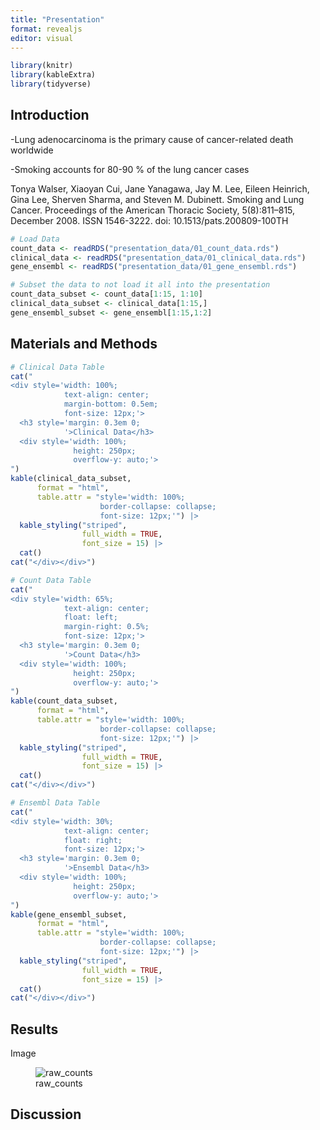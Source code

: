 ```yaml
---
title: "Presentation"
format: revealjs
editor: visual
---
```


```r
library(knitr)
library(kableExtra)
library(tidyverse)

```

## Introduction

-Lung adenocarcinoma is the primary cause of cancer-related death worldwide

-Smoking accounts for 80-90 % of the lung cancer cases

::: footer
Tonya Walser, Xiaoyan Cui, Jane Yanagawa, Jay M. Lee, Eileen Heinrich, Gina Lee, Sherven Sharma, and Steven M. Dubinett. Smoking and Lung Cancer. Proceedings of the American Thoracic Society, 5(8):811–815, December 2008. ISSN 1546-3222. doi: 10.1513/pats.200809-100TH
:::

```r


# Load Data
count_data <- readRDS("presentation_data/01_count_data.rds") 
clinical_data <- readRDS("presentation_data/01_clinical_data.rds") 
gene_ensembl <- readRDS("presentation_data/01_gene_ensembl.rds")

# Subset the data to not load it all into the presentation
count_data_subset <- count_data[1:15, 1:10]
clinical_data_subset <- clinical_data[1:15,]
gene_ensembl_subset <- gene_ensembl[1:15,1:2]

```

## Materials and Methods

```r
# Clinical Data Table
cat("
<div style='width: 100%; 
            text-align: center; 
            margin-bottom: 0.5em; 
            font-size: 12px;'>
  <h3 style='margin: 0.3em 0;
            '>Clinical Data</h3>
  <div style='width: 100%; 
              height: 250px; 
              overflow-y: auto;'>
")
kable(clinical_data_subset, 
      format = "html", 
      table.attr = "style='width: 100%; 
                    border-collapse: collapse; 
                    font-size: 12px;'") |>
  kable_styling("striped", 
                full_width = TRUE, 
                font_size = 15) |>
  cat()
cat("</div></div>")

# Count Data Table
cat("
<div style='width: 65%; 
            text-align: center; 
            float: left; 
            margin-right: 0.5%; 
            font-size: 12px;'>
  <h3 style='margin: 0.3em 0;
            '>Count Data</h3>
  <div style='width: 100%; 
              height: 250px; 
              overflow-y: auto;'>
")
kable(count_data_subset, 
      format = "html", 
      table.attr = "style='width: 100%; 
                    border-collapse: collapse; 
                    font-size: 12px;'") |>
  kable_styling("striped", 
                full_width = TRUE, 
                font_size = 15) |>
  cat()
cat("</div></div>")

# Ensembl Data Table
cat("
<div style='width: 30%; 
            text-align: center; 
            float: right; 
            font-size: 12px;'>
  <h3 style='margin: 0.3em 0;
            '>Ensembl Data</h3>
  <div style='width: 100%; 
              height: 250px; 
              overflow-y: auto;'>
")
kable(gene_ensembl_subset, 
      format = "html", 
      table.attr = "style='width: 100%; 
                    border-collapse: collapse; 
                    font-size: 12px;'") |>
  kable_styling("striped", 
                full_width = TRUE, 
                font_size = 15) |>
  cat()
cat("</div></div>")
```

## Results

Image

![raw_counts](../results/04_age_histogram.png)

## Discussion

